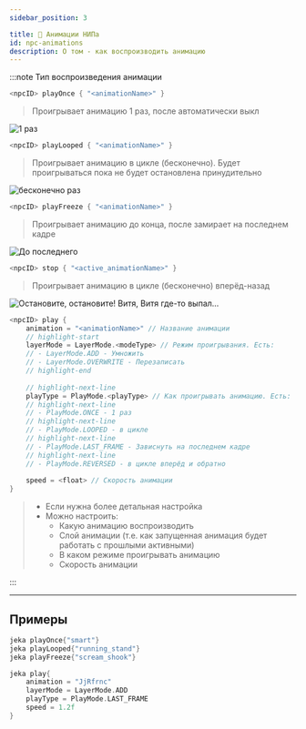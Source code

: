 ```yaml
---
sidebar_position: 3

title: 🤺 Анимации НИПа
id: npc-animations
description: О том - как воспроизводить анимацию
---
```



:::note Тип воспроизведения анимации

<Tabs>
<TabItem value="playOnce" label="Один раз" attributes={{className: styles.def}}>

```kts
<npcID> playOnce { "<animationName>" }
```
> Проигрывает анимацию 1 раз, после автоматически выкл

![1 раз](../../.resources/playType-ONCE-aPNG.png)

</TabItem>
<TabItem value="playLooped" label="В цикле" attributes={{className: styles.def}}>

```kts
<npcID> playLooped { "<animationName>" }
```
> Проигрывает анимацию в цикле (бесконечно). Будет проигрываться пока не будет остановлена принудительно  

![бесконечно раз](../../.resources/playType-LOOPED-aPNG.png)

</TabItem>
<TabItem value="playFreeze" label="Заморозить" attributes={{className: styles.def}}>

```kts 
<npcID> playFreeze { "<animationName>" }
```
> Проигрывает анимацию до конца, после замирает на последнем кадре  

![До последнего](../../.resources/playType-FREEZE-aPNG.png)

</TabItem>
<TabItem value="playStop" label="Остановить анимацию" attributes={{className: styles.def}}>

```kts
<npcID> stop { "<active_animationName>" }
```
> Проигрывает анимацию в цикле (бесконечно) вперёд-назад  

![Остановите, остановите! Витя, Витя где-то выпал...](../../.resources/playType-STOP-aPNG.png)

</TabItem>
<TabItem value="playSetting" label="Расширенная настройка" attributes={{className: styles.def}}>

```kts
<npcID> play {
    animation = "<animationName>" // Название анимации
    // highlight-start
    layerMode = LayerMode.<modeType> // Режим проигрывания. Есть:
    // - LayerMode.ADD - Умножить
    // - LayerMode.OVERWRITE - Перезаписать
    // highlight-end
    
    // highlight-next-line
    playType = PlayMode.<playType> // Как проигрывать анимацию. Есть:
    // highlight-next-line
    // - PlayMode.ONCE - 1 раз
    // highlight-next-line
    // - PlayMode.LOOPED - в цикле
    // highlight-next-line
    // - PlayMode.LAST_FRAME - Зависнуть на последнем кадре
    // highlight-next-line
    // - PlayMode.REVERSED - в цикле вперёд и обратно
    
    speed = <float> // Скорость анимации
}
```
> - Если нужна более детальная настройка  
> - Можно настроить:  
>   - Какую анимацию воспроизводить  
>   - Слой анимации (т.е. как запущенная анимация будет работать с прошлыми активными)  
>   - В каком режиме проигрывать анимацию  
>   - Скорость анимации

</TabItem>
</Tabs>

:::

---

## Примеры

```kts
jeka playOnce{"smart"}
jeka playLooped{"running_stand"}
jeka playFreeze{"scream_shook"}

jeka play{
    animation = "JjRfrnc"
    layerMode = LayerMode.ADD
    playType = PlayMode.LAST_FRAME
    speed = 1.2f
}
```